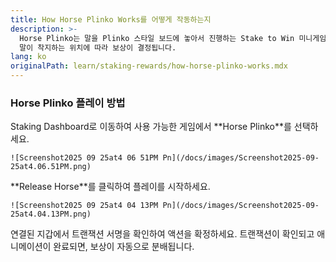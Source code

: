 ```yaml
---
title: How Horse Plinko Works를 어떻게 작동하는지
description: >-
  Horse Plinko는 말을 Plinko 스타일 보드에 놓아서 진행하는 Stake to Win 미니게임입니다. 말의 경로는 무작위이며,
  말이 착지하는 위치에 따라 보상이 결정됩니다.
lang: ko
originalPath: learn/staking-rewards/how-horse-plinko-works.mdx
---
```

### Horse Plinko 플레이 방법

<Steps>
  <Step title="Horse Plinko 선택">
    Staking Dashboard로 이동하여 사용 가능한 게임에서 **Horse Plinko**를 선택하세요.

    ![Screenshot2025 09 25at4 06 51PM Pn](/docs/images/Screenshot2025-09-25at4.06.51PM.png)
  </Step>
  <Step title="당신의 말을 출발시키세요">
    **Release Horse**를 클릭하여 플레이를 시작하세요.

    ![Screenshot2025 09 25at4 04 13PM Pn](/docs/images/Screenshot2025-09-25at4.04.13PM.png)
  </Step>
  <Step title="트랜잭션 서명">
    연결된 지갑에서 트랜잭션 서명을 확인하여 액션을 확정하세요.
  </Step>
  <Step title="보상 받기">
    트랜잭션이 확인되고 애니메이션이 완료되면, 보상이 자동으로 분배됩니다.
  </Step>
</Steps>
